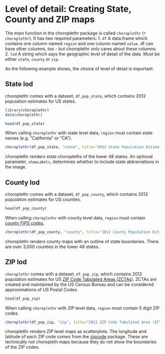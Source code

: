 <!--
  %\VignetteEngine{knitr}
%\VignetteIndexEntry{Level of detail: Creating State, County and ZIP maps}
-->

# Level of detail: Creating State, County and ZIP maps

The main function in the choroplethr package is called `choroplethr` (`?choroplethr`). It has two required parameters: 
  1. `df` A data.frame which contains one column named `region` and one column named `value`.  df can have other columns, too - but choroplethr only cares about these columns.  
  2. `lod` A string which says the geographic level of detail of the data.  Must be either `state`, `county` or `zip`.
 
As the following example shows, the choice of level of detail is important.
  
## State lod

choroplethr comes with a dataset, `df_pop_state`, which contains 2012 population estimates for US states.
```r
library(choroplethr)
data(choroplethr)

head(df_pop_state)
```

When calling `choroplethr` with state level data, `region` must contain state names (e.g. "California" or "CA").

```r
choroplethr(df_pop_state, "state", title="2012 State Population Estimates")
```

choroplethr renders state choropleths of the lower 48 states.  An optional parameter, `showLabels`, determines whether to include state abbreviations in the image.

## County lod

choroplethr comes with a dataset, `df_pop_county`, which contains 2012 population estimates for US counties.
```r
head(df_pop_county)
```

When calling `choroplethr` with county level data, `region` must contain [county FIPS codes](http://en.wikipedia.org/wiki/FIPS_county_code).

```r
choroplethr(df_pop_county, "county", title="2012 County Population Estimates")
```

choroplethr renders county maps with an outline of state boundaries.  There are over 3,000 counties in the lower 48 states.  

## ZIP lod

`choroplethr` comes with a dataset, `df_pop_zip`, which contains 2012 population estimates for US [ZIP Code Tabulated Areas (ZCTAs)](https://www.census.gov/geo/reference/zctas.html).  ZCTAs are created and maintained by the US Census Bureau and can be considered approximations of US Postal Codes.

```r
head(df_pop_zip)
```

When calling `choroplethr` with ZIP level data, `region` must contain 5 digit ZIP codes.

```r
choroplethr(df_pop_zip, "zip", title="2012 ZIP Code Tabulated Area (ZCTA) Population Estimates")
```

choroplethr renders ZIP level maps as scatterplots.  The longitude and latitude of each ZIP code comes from the [zipcode](http://cran.r-project.org/web/packages/zipcode/index.html) package.  These are technically not choropleth maps because they do not show the boundaries of the ZIP codes.  
